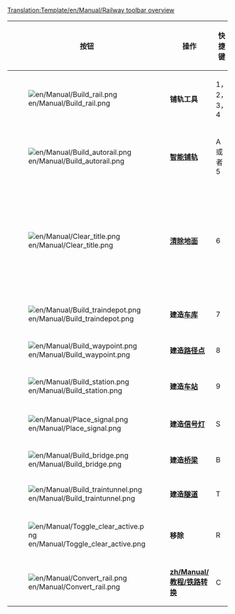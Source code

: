 <noinclude>[[Translation:Template/en/Manual/Railway toolbar overview]]</noinclude>
{|{{en/Wikitable}}
|- style="background:#efefef"
!width='100' |按钮
!width='100' |操作
!width='80'|快捷键
!说明

|-
|[[File:en/Manual/Build rail.png]]
|'''铺轨工具'''
|1，2，3，4
|在选定的方向铺轨，您可以点击并拖拽以铺设不转弯的轨道。不过没有智能铺轨工具有效率。

|-
|[[File:en/Manual/Build autorail.png]]
|'''[[zh/Manual/教程/修建铁路轨道#shi-yong-zhi-neng-pu-gui-gong-ju|智能铺轨]]'''
|A 或者 5
|一个非常有效率的工具，可以在各个方向进行轨道铺设（不过对于初学者可能有点难用）。如果按住Ctrl键使用则是移除轨道。

|-
|[[File:en/Manual/Clear title.png]]
|'''[[zh/Manual/教程/景观改造|清除地面]]'''
|6
|爆破工具可以用来清除指定方格，例如清除您错铺的铁轨，或者挡路的任何东西（好吧，不是任何东西都可以）。要当心，如果点在[[zh/Manual/铁路车站]]上并且没有火车停靠的时候，将会清除掉整个车站。想要一格格清除车站，请使用移除工具 + 车站（[[File:en/Manual/Toggle clear active.png]] + [[File:en/Manual/Build station.png]]）。

|-
|[[File:en/Manual/Build traindepot.png]]
|'''建造[[en/Manual/Depots|车库]]'''
|7
|打开车库建造窗口，允许您选择一个车库建造的方向以决定车库面朝哪里。

|-
|[[File:en/Manual/Build waypoint.png]]
|'''建造[[en/Manual/Waypoints|路径点]]'''
|8
|允许您在轨道上建立一个路径点。

|-
|[[File:en/Manual/Build station.png]]
|'''建造[[zh/Manual/铁路车站|车站]]'''
|9
|打开铁路站建造窗口。您可以选择铁路站的大小以及放置的方向。

|-
|[[File:en/Manual/Place signal.png]]
|'''建造[[zh/Manual/信号灯|信号灯]]'''
|S
|允许您在轨道上放置不同的交通[[zh/Manual/信号灯|信号灯]]。

|-
|[[File:en/Manual/Build bridge.png]]
|'''建造[[en/Manual/Bridges|桥梁]]'''
|B
|进行铁路桥梁建造。

|-
|[[File:en/Manual/Build traintunnel.png]]
|'''建造[[en/Manual/Tunnels|隧道]]'''
|T
|进行铁路隧道建造。

|-
|[[File:en/Manual/Toggle clear active.png]]
|'''移除'''
|R
|在选定其他工具之后点击这个可以仅移除那样东西。例如您可以从铁轨上移除信号灯或者一块块地移除车站。

|-
|[[File:en/Manual/Convert rail.png]]
|'''[[zh/Manual/教程/铁路转换]]'''
|C
|将轨道从另一种类型转为当前所选择的类型。

|}